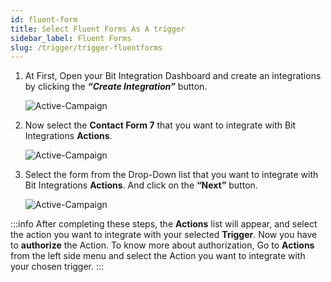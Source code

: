 ```yaml
---
id: fluent-form
title: Select Fluent Forms As A trigger
sidebar_label: Fluent Forms
slug: /trigger/trigger-fluentforms
---
```




1. At First, Open your Bit Integration Dashboard and create an integrations by clicking the **_“Create Integration”_** button.

   <Image
     src="/trigger/fluent-forms/_create-integrations"
     alt="Active-Campaign"
     w="1020"
     h="350"
   />

2. Now select the **Contact Form 7** that you want to integrate with Bit Integrations **Actions**.

   <Image
     src="/trigger/fluent-forms/_select-trigger"
     alt="Active-Campaign"
     w="1020"
     h="350"
   />

3. Select the form from the Drop-Down list that you want to integrate with Bit Integrations **Actions**. And click on the **“Next”** button.

   <Image
     src="/trigger/fluent-forms/_fluent-form"
     alt="Active-Campaign"
     w="1020"
     h="350"
   />

:::info
  After completing these steps, the **Actions** list will appear, and select the action you want to integrate with your selected **Trigger**. Now you have to **authorize** the Action. To know more about authorization, Go to **Actions** from the left side menu and select the Action you want to integrate with your chosen trigger.
:::
